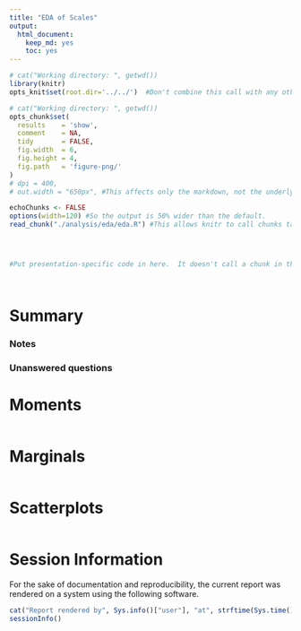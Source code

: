 ```yaml
---
title: "EDA of Scales"
output:
  html_document:
    keep_md: yes
    toc: yes
---
```


<!--  Set the working directory to the repository's base directory; this assumes the report is nested inside of three directories.-->
```r
# cat("Working directory: ", getwd())
library(knitr)
opts_knit$set(root.dir='../../')  #Don't combine this call with any other chunk -especially one that uses file paths.
```

<!-- Set the report-wide options, and point to the external code file. -->
```r
# cat("Working directory: ", getwd())
opts_chunk$set(
  results    = 'show',
  comment    = NA,
  tidy       = FALSE,
  fig.width  = 6,
  fig.height = 4,
  fig.path   = 'figure-png/'
)
# dpi = 400,
# out.width = "650px", #This affects only the markdown, not the underlying png file.  The height will be scaled appropriately.

echoChunks <- FALSE
options(width=120) #So the output is 50% wider than the default.
read_chunk("./analysis/eda/eda.R") #This allows knitr to call chunks tagged in the underlying *.R file.
```

<!-- Load the sources.  Suppress the output when loading sources. -->
```r
```

<!-- Load 'sourced' R files.  Suppress the output when loading packages. -->
```r
```

<!-- Load any global functions and variables declared in the R file.  Suppress the output. -->
```r
```

<!-- Declare any global functions specific to a Rmd output.  Suppress the output. -->
```r
#Put presentation-specific code in here.  It doesn't call a chunk in the codebehind file.
```

<!-- Load the datasets. -->
```r
```

<!-- Tweak the datasets. -->
```r
```


# Summary

### Notes

### Unanswered questions


# Moments
```r
```

# Marginals
```r
```

# Scatterplots
```r
```

# Session Information
For the sake of documentation and reproducibility, the current report was rendered on a system using the following software.

```r
cat("Report rendered by", Sys.info()["user"], "at", strftime(Sys.time(), "%Y-%m-%d, %H:%M %z"))
sessionInfo()
```
